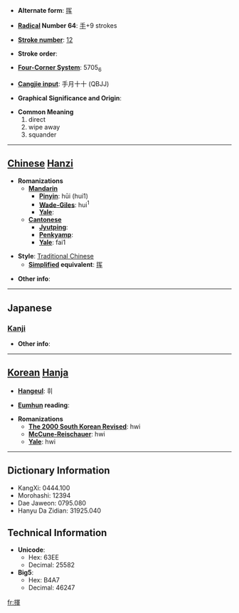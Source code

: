 * '''Alternate form''': [[挥]]

* '''[[Wiktionary:Chinese radical index| Radical]] Number 64''': [[Wiktionary:Chinese radical index 手|手]]+9 strokes

* '''[[Wiktionary:Chinese total strokes index|Stroke number]]''': [[Wiktionary:Chinese total strokes index 12|12]]

* '''Stroke order''': 

* '''[[Wiktionary:Chinese four corner index|Four-Corner System]]''': 5705<sub>6</sub>

* '''[[Wiktionary:Chinese Cangjie index|Cangjie input]]''': 手月十十 (QBJJ)

* '''Graphical Significance and Origin''': 

* '''Common Meaning'''
*#direct
*# wipe away
*# squander


----

== [[Chinese]] [[Hanzi]] ==

* '''Romanizations'''
** '''[[Mandarin]]'''
*** '''[[Pinyin]]''': hūi (hui1)
*** '''[[Wade-Giles]]''': hui<sup>1</sup>
*** '''[[Yale]]''': 
** '''[[Cantonese]]'''
*** '''[[Jyutping]]''':
*** '''[[Penkyamp]]''': 
*** '''[[Yale]]''': fai1

* '''Style''': [[Traditional Chinese]] 
** '''[[Simplified Chinese|Simplified]] equivalent''': [[挥]]

* '''Other info''': 

----

==Japanese==
===[[Kanji]]===
{{kanji|on readings=[[き]] (ki)
|kun readings=[[ふるう]] (furuu)
}}

* '''Other info''':  

----

== [[Korean]] [[Hanja]] ==

* '''[[Hangeul]]''': 휘

* '''[[Eumhun]] reading''': 

* '''Romanizations'''
** '''[[The 2000 South Korean Revised Romanization|The 2000 South Korean Revised]]''': hwi
** '''[[McCune-Reischauer]]''': hwi
** '''[[Yale]]''': hwi

----

== Dictionary Information ==

* KangXi: 0444.100
* Morohashi: 12394
* Dae Jaweon: 0795.080
* Hanyu Da Zidian: 31925.040

== Technical Information ==

* '''Unicode''':
** Hex: 63EE
** Decimal: 25582
* '''Big5''':
** Hex: B4A7
** Decimal: 46247

[[fr:揮]]